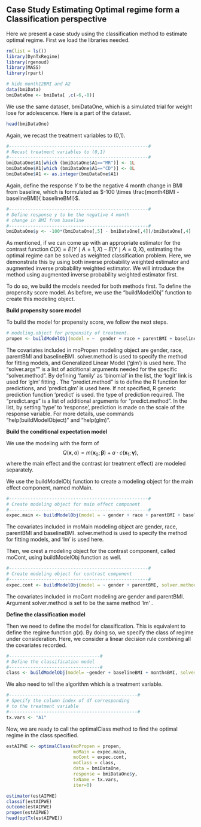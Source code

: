 
## Case Study Estimating Optimal regime form a  Classification perspective


Here we present a case study using the classification method to estimate optimal regime. First we load the libraries needed.


```r
rm(list = ls())
library(DynTxRegime)
library(rgenoud)
library(MASS)
library(rpart)
```


<!-- create the one-stage BMIdata by deleting month12BMI and A2 -->
```r
# hide month12BMI and A2
data(bmiData)
bmiDataOne <- bmiData[ ,c(-6,-8)]
```
We use the same dataset, bmiDataOne, which is a simulated trial for weight lose for adolescence. Here is a part of the dataset.
```r
head(bmiDataOne)
```

Again, we recast the treatment variables to (0,1).
```r
#----------------------------------------------------#
# Recast treatment variables to (0,1)
#----------------------------------------------------#
bmiDataOne$A1[which (bmiDataOne$A1=="MR")] <- 1L
bmiDataOne$A1[which (bmiDataOne$A1=="CD")] <- 0L
bmiDataOne$A1 <- as.integer(bmiDataOne$A1)
```

Again, define the response $Y$ to be the negative 4 month
change in BMI from baseline, which is formulated as $-100 \times \frac{month4BMI - baselineBMI}{ baselineBMI}$.
```r
#----------------------------------------------------#
# Define response y to be the negative 4 month
# change in BMI from baseline
#----------------------------------------------------#
bmiDataOne$y <- -100*(bmiDataOne[,5] - bmiDataOne[,4])/bmiDataOne[,4]
```

As mentioned, if we can come up with an appropriate estimator for the contrast function $C(X) = E(Y \mid A=1, X) - E(Y \mid A=0, X)$, estimating the optimal regime can be solved as weighted classification problem. Here, we demonstrate this by using both inverse probability weighted estimator and augmented inverse probability weighted estimator. We will introduce the method using augmented inverse probability weighted estimator first. 


To do so, we build the models needed for both methods first. To define the propensity score model. As before, we use the "buildModelObj" function to create this modeling object.

**Build propensity score model** 

To build the model for propensity score, we follow the next steps.
```r
# modeling.object for propensity of treatment.
propen <- buildModelObj(model = ~  gender + race + parentBMI + baselineBMI + month4BMI, solver.method = 'glm', solver.args = list( 'family' = 'binomial' ),  predict.method = 'predict.glm', predict.args = list( 'type' = 'response'))
```
The covariates included in moPropen modeling object are gender, race, parentBMI and baselineBMI. solver.method is used to specify the method for fitting models, and Generalized Linear Model ('glm') is used here. The "solver.args"" is a list of additional arguments needed for the specific "solver.method". By defining 'family' as 'binomial' in the list, the 'logit' link is used for 'glm' fitting . The "predict.method" is to define the R function for predictions, and 'predict.glm' is used here. If not specified, R generic prediction function 'predict' is used. the type of prediction required. The "predict.args" is a list of additional arguments for "predict.method". In the list, by setting 'type' to 'response', prediction is made on the scale of the response variable. For more details, use commands "help(buildModelObject)" and "help(glm)".

**Build the conditional expectation model**

We use the modeling with the form of
$$Q(\boldsymbol{x}, a)= m(\boldsymbol{x}_0;\boldsymbol{\beta}) +  a\cdot c(\boldsymbol{x}_1;\boldsymbol{\gamma}),$$
where the main effect and the contrast (or treatment effect) are modeled separately.

We use the buildModelObj function to create a modeling object for the main effect component, named moMain.   
```r
#----------------------------------------------------#
# Create modeling object for main effect component
#----------------------------------------------------#
expec.main <- buildModelObj(model = ~ gender + race + parentBMI + baselineBMI, solver.method='lm')
```
The covariates included in moMain modeling object are gender, race, parentBMI and baselineBMI. solver.method is used to specify the method for fitting models, and 'lm' is used here.

Then, we crest a modeling object for the contrast component, called moCont, using buildModelObj function as well.  
```r
#----------------------------------------------------#
# Create modeling object for contrast component
#----------------------------------------------------#
expec.cont <- buildModelObj(model = ~ gender + parentBMI, solver.method='lm')
```
The covariates included in moCont modeling are gender and  parentBMI. Argument solver.method is set to be the same method 'lm' .


**Define the classification model**

Then we need to define the model for classification. This is equivalent to define the regime function $g(x)$. By doing so, we specify the class of regime under consideration. Here, we consider a linear decision rule combining all the covariates recorded.

```r
#----------------------------------#
# Define the classification model
#----------------------------------#
class <- buildModelObj(model= ~gender + baselineBMI + month4BMI, solver.method =  'rpart' , solver.args = list(method = 'class'), predict.args = list(type= 'class'))
```

We also need to tell the algorithm which is a treatment variable.
```r
#------------------------------------------------#
# Specify the column index of df corresponding 
# to the treatment variable
#------------------------------------------------#
tx.vars <- "A1"
```

Now, we are ready to call the optimalClass method to find the optimal regime in the class specified.
```r
estAIPWE <- optimalClass(moPropen = propen,
                         moMain = expec.main,
                         moCont = expec.cont,
                         moClass = class,
                         data = bmiDataOne,
                         response = bmiDataOne$y,
                         txName = tx.vars,
                         iter=0)
```
```r
estimator(estAIPWE)
classif(estAIPWE)
outcome(estAIPWE)
propen(estAIPWE)
head(optTx(estAIPWE))
```





<!---

estIPWE <- optimalClass(moPropen = propen,
                        moMain = NULL,
                        moCont = NULL,
                        moClass = class,
                        data = bmiDataOne,
                        response = y,
                        txName = tx.vars,
                        iter=0)
estimator(estIPWE)
classif(estIPWE)
propen(estIPWE)
head(optTx(estIPWE))
--->

